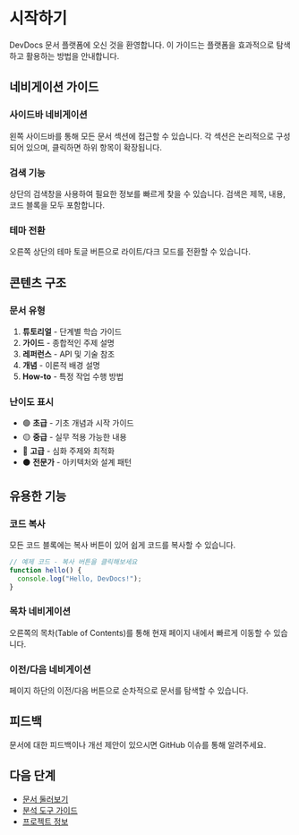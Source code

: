 # 시작하기

DevDocs 문서 플랫폼에 오신 것을 환영합니다. 이 가이드는 플랫폼을 효과적으로 탐색하고 활용하는 방법을 안내합니다.

## 네비게이션 가이드

### 사이드바 네비게이션
왼쪽 사이드바를 통해 모든 문서 섹션에 접근할 수 있습니다. 각 섹션은 논리적으로 구성되어 있으며, 클릭하면 하위 항목이 확장됩니다.

### 검색 기능
상단의 검색창을 사용하여 필요한 정보를 빠르게 찾을 수 있습니다. 검색은 제목, 내용, 코드 블록을 모두 포함합니다.

### 테마 전환
오른쪽 상단의 테마 토글 버튼으로 라이트/다크 모드를 전환할 수 있습니다.

## 콘텐츠 구조

### 문서 유형

1. **튜토리얼** - 단계별 학습 가이드
2. **가이드** - 종합적인 주제 설명
3. **레퍼런스** - API 및 기술 참조
4. **개념** - 이론적 배경 설명
5. **How-to** - 특정 작업 수행 방법

### 난이도 표시

- 🟢 **초급** - 기초 개념과 시작 가이드
- 🟡 **중급** - 실무 적용 가능한 내용
- 🔴 **고급** - 심화 주제와 최적화
- ⚫ **전문가** - 아키텍처와 설계 패턴

## 유용한 기능

### 코드 복사
모든 코드 블록에는 복사 버튼이 있어 쉽게 코드를 복사할 수 있습니다.

```javascript
// 예제 코드 - 복사 버튼을 클릭해보세요
function hello() {
  console.log("Hello, DevDocs!");
}
```

### 목차 네비게이션
오른쪽의 목차(Table of Contents)를 통해 현재 페이지 내에서 빠르게 이동할 수 있습니다.

### 이전/다음 네비게이션
페이지 하단의 이전/다음 버튼으로 순차적으로 문서를 탐색할 수 있습니다.

## 피드백

문서에 대한 피드백이나 개선 제안이 있으시면 GitHub 이슈를 통해 알려주세요.

## 다음 단계

- [문서 둘러보기](/documentation)
- [분석 도구 가이드](/analytics)
- [프로젝트 정보](/about)